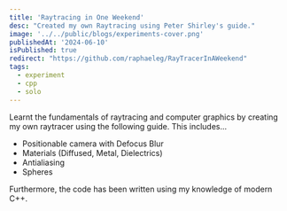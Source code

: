 ```yaml
---
title: 'Raytracing in One Weekend'
desc: "Created my own Raytracing using Peter Shirley's guide."
image: '../../public/blogs/experiments-cover.png'
publishedAt: '2024-06-10'
isPublished: true
redirect: "https://github.com/raphaeleg/RayTracerInAWeekend"
tags:
  - experiment
  - cpp
  - solo
---
```


Learnt the fundamentals of raytracing and computer graphics by creating my own raytracer using the following guide. This includes...
- Positionable camera with Defocus Blur
- Materials (Diffused, Metal, Dielectrics)
- Antialiasing
- Spheres

Furthermore, the code has been written using my knowledge of modern C++.

<Tag link="https://github.com/raphaeleg/RayTracerInAWeekend" name="Source Code at GitHub" isSolid={true} isNewPage={true} />
